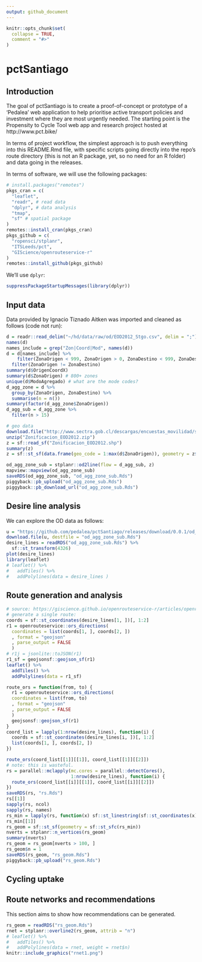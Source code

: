 ```yaml
---
output: github_document
---
```


<!-- README.md is generated from README.Rmd. Please edit that file -->

```r
knitr::opts_chunk$set(
  collapse = TRUE,
  comment = "#>"
)
```

# pctSantiago

## Introduction

The goal of pctSantiago is to create a proof-of-concept or prototype of a 'Pedalea' web application to help prioritise active transport policies and investment where they are most urgently needed.
The starting point is the Propensity to Cycle Tool web app and research project hosted at http://www.pct.bike/

In terms of project workflow, the simplest approach is to push everything into this README.Rmd file, with specific scripts going directly into the repo's route directory (this is not an R package, yet, so no need for an R folder) and data going in the releases.

In terms of software, we will use the following packages:

```r
# install.packages("remotes")
pkgs_cran = c(
  "leaflet",
  "readr", # read data
  "dplyr", # data analysis
  "tmap",
  "sf" # spatial package
)
remotes::install_cran(pkgs_cran)
pkgs_github = c(
  "ropensci/stplanr",
  "ITSLeeds/pct",
  "GIScience/openrouteservice-r"
)
remotes::install_github(pkgs_github)
```

We'll use `dplyr`:

```r
suppressPackageStartupMessages(library(dplyr))
```


## Input data

Data provided by Ignacio Tiznado Aitken was imported and cleaned as follows (code not run):

```r
d = readr::read_delim("~/hd/data/raw/od/EOD2012_Stgo.csv", delim = ";")
names(d) 
names_include = grep("Zon|Coord|Mod", names(d))
d = d[names_include] %>% 
    filter(ZonaOrigen < 999, ZonaOrigen > 0, ZonaDestino < 999, ZonaDestino > 0) %>%
  filter(ZonaOrigen != ZonaDestino)
summary(d$OrigenCoordX)
summary(d$ZonaOrigen) # 800+ zones
unique(d$ModoAgregado) # what are the mode codes?
d_agg_zone = d %>% 
  group_by(ZonaOrigen, ZonaDestino) %>% 
  summarise(n = n())
summary(factor(d_agg_zone$ZonaOrigen))
d_agg_sub = d_agg_zone %>% 
  filter(n > 15)

# geo data
download.file("http://www.sectra.gob.cl/descargas/encuestas_movilidad/santiago/Zonificacion_EOD2012.zip", "Zonificacion_EOD2012.zip")
unzip("Zonificacion_EOD2012.zip")
z = sf::read_sf("Zonificacion_EOD2012.shp")
summary(z)
z = sf::st_sf(data.frame(geo_code = 1:max(d$ZonaOrigen)), geometry = z$geometry)

od_agg_zone_sub = stplanr::od2line(flow = d_agg_sub, z)
mapview::mapview(od_agg_zone_sub)
saveRDS(od_agg_zone_sub, "od_agg_zone_sub.Rds")
piggyback::pb_upload("od_agg_zone_sub.Rds")
piggyback::pb_download_url("od_agg_zone_sub.Rds")
```

## Desire line analysis

We can explore the OD data as follows:

```r
u = "https://github.com/pedalea/pctSantiago/releases/download/0.0.1/od_agg_zone_sub.Rds"
download.file(u, destfile = "od_agg_zone_sub.Rds")
desire_lines = readRDS("od_agg_zone_sub.Rds") %>%
  sf::st_transform(4326)
plot(desire_lines)
library(leaflet)
# leaflet() %>% 
#   addTiles() %>% 
#   addPolylines(data = desire_lines )
```

## Route generation and analysis

```r
# source: https://giscience.github.io/openrouteservice-r/articles/openrouteservice.html
# generate a single route:
coords = sf::st_coordinates(desire_lines[1, ])[, 1:2]
r1 = openrouteservice::ors_directions(
  coordinates = list(coords[1, ], coords[2, ])
  , format = "geojson"
  , parse_output = FALSE
  )
# r1j = jsonlite::toJSON(r1)
r1_sf = geojsonsf::geojson_sf(r1)
leaflet() %>% 
  addTiles() %>% 
  addPolylines(data = r1_sf)

route_ors = function(from, to) {
  r1 = openrouteservice::ors_directions(
  coordinates = list(from, to)
  , format = "geojson"
  , parse_output = FALSE
  )
  geojsonsf::geojson_sf(r1)
}
coord_list = lapply(1:nrow(desire_lines), function(i) {
  coords = sf::st_coordinates(desire_lines[i, ])[, 1:2]
  list(coords[1, ], coords[2, ])
})

route_ors(coord_list[[1]][[1]], coord_list[[1]][[2]])
# note: this is wasteful.
rs = parallel::mclapply(mc.cores = parallel::detectCores(), 
                        1:nrow(desire_lines), function(i) {
  route_ors(coord_list[[i]][[1]], coord_list[[i]][[2]])
})
saveRDS(rs, "rs.Rds")
rs[[1]]
sapply(rs, ncol)
sapply(rs, names)
rs_min = lapply(rs, function(x) sf::st_linestring(sf::st_coordinates(x)))
rs_min[[1]]
rs_geom = sf::st_sf(geometry = sf::st_sfc(rs_min))
nverts = stplanr::n_vertices(rs_geom)
summary(nverts)
rs_geom = rs_geom[nverts > 100, ]
rs_geom$n = 1
saveRDS(rs_geom, "rs_geom.Rds")
piggyback::pb_upload("rs_geom.Rds")
```



## Cycling uptake




## Route networks and recommendations

This section aims to show how recommendations can be generated.

```r
rs_geom = readRDS("rs_geom.Rds")
rnet = stplanr::overline2(rs_geom, attrib = "n")
# leaflet() %>%
#   addTiles() %>%
#   addPolylines(data = rnet, weight = rnet$n)
knitr::include_graphics("rnet1.png")
```

